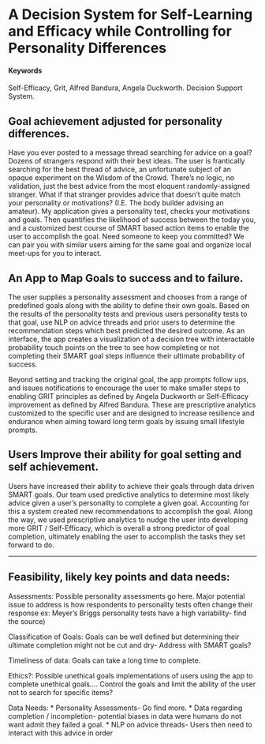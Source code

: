 # A Decision System for Self-Learning and Efficacy while Controlling for Personality Differences {#GritDistribution}

#### Keywords {-}

Self-Efficacy, Grit, Alfred Bandura, Angela Duckworth. Decision Support System.

## Goal achievement adjusted for personality differences.  

Have you ever posted to a message thread searching for advice on a goal? Dozens of strangers respond with their best ideas. The user is frantically searching for the best thread of advice, an unfortunate subject of an opaque experiment on the Wisdom of the Crowd. There’s no logic, no validation, just the best advice from the most eloquent randomly-assigned stranger. What if that stranger provides advice that doesn’t quite match your personality or motivations? (I.E. The body builder advising an amateur). My application gives a personality test, checks your motivations and goals. Then quantifies the likelihood of success between the today you, and a customized best course of SMART based action items to enable the user to accomplish the goal. Need someone to keep you committed? We can pair you with similar users aiming for the same goal and organize local meet-ups for you to interact.

## An App to Map Goals to success and to failure.

The user supplies a personality assessment and chooses from a range of predefined goals along with the ability to define their own goals. Based on the results of the personality tests and previous users personality tests to that goal, use NLP on advice threads and prior users to determine the recommendation steps which best predicted the desired outcome. As an interface, the app creates a visualization of a decision tree with interactable probability touch points on the tree to see how completing or not completing their SMART goal steps influence their ultimate probability of success. 

Beyond setting and tracking the original goal, the app prompts follow ups, and issues notifications to encourage the user to make smaller steps to enabling GRIT principles as defined by Angela Duckworth or Self-Efficacy improvement as defined by Alfred Bandura. These are prescriptive analytics customized to the specific user and are designed to increase resilience and endurance when aiming toward long term goals by issuing small lifestyle prompts. 


## Users Improve their ability for goal setting and self achievement. 

Users have increased their ability to achieve their goals through data driven SMART goals. Our team used predictive analytics to determine most likely advice given a user’s personality to complete a given goal. Accounting for this a system created new recommendations to accomplish the goal. Along the way, we used prescriptive analytics to nudge the user into developing more GRIT / Self-Efficacy, which is overall a strong predictor of goal completion, ultimately enabling the user to accomplish the tasks they set forward to do.     

***
## Feasibility, likely key points and data needs:
Assessments: Possible personality assessments go here. Major potential issue to address is how respondents to personality tests often change their response ex: Meyer’s Briggs personality tests have a high variability- find the source)

Classification of Goals: Goals can be well defined but determining their ultimate completion might not be cut and dry- Address with SMART goals?   

Timeliness of data: Goals can take a long time to complete. 

Ethics?: Possible unethical goals implementations of users using the app to complete unethical goals…. Control the goals and limit the ability of the user not to search for specific items?

Data Needs: 
* Personality Assessments- Go find more. 
* Data regarding completion / incompletion- potential biases in data were humans do not want admit they failed a goal. 
* NLP on advice threads- Users then need to interact with this advice in order  
